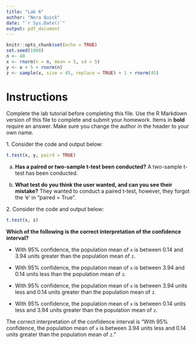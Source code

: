 ```yaml
---
title: "Lab 6"
author: "Nora Quick"
date: "`r Sys.Date()`"
output: pdf_document
---
```


```r
knitr::opts_chunk$set(echo = TRUE)
set.seed(1908) 
n <- 40
x <- rnorm(n = n, mean = 5, sd = 5) 
y <- x + 5 + rnorm(n)
z <- sample(x, size = 45, replace = TRUE) + 1 + rnorm(45)
```

# Instructions

Complete the lab tutorial before completing this file.  Use the R Markdown version of this file to complete and submit your homework.  Items in **bold** require an answer. Make sure you change the author in the header to your own name. 

1\.  Consider the code and output below:

```r
t.test(x, y, paird = TRUE)
```

a) **Has a paired or two-sample t-test been conducted?** 
A two-sample t-test has been conducted.

b) **What test do you think the user wanted, and can you see their mistake?**
They wanted to conduct a paired t-test, however, they forgot the 'e' in "paired = True".


2\. Consider the code and output below:

```r
t.test(x, z)
```

**Which of the following is the correct interpretation of the confidence interval?**
 
* With 95\% confidence, the population mean of `x` is between 0.14 and 3.94
units greater than the population mean of `z`.

* With 95\% confidence, the population mean of `x` is between 3.94 and 0.14
units less than the population mean of `z`.

* With 95\% confidence, the population mean of `x` is between 3.94 units less and
0.14 units greater than the population mean of `z`.

* With 95\% confidence, the population mean of `x` is between 0.14 units less 
and 3.94 units greater than the population mean of `z`.


The correct interpretation of the confidence interval is "With 95\% confidence, the population mean of `x` is between 3.94 units less and
0.14 units greater than the population mean of `z`."
